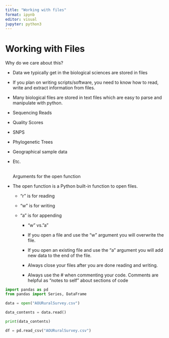 ```yaml
---
title: "Working with files"
format: ipynb
editor: visual
jupyter: python3
---
```


# Working with Files

Why do we care about this?​

-   Data we typically get in the biological sciences are stored in files​

-   If you plan on writing scripts/software, you need to know how to read, write and extract information from files.​

-   Many biological files are stored in text files which are easy to parse and manipulate with python. ​

-   Sequencing Reads​

-   Quality Scores​

-   SNPS​

-   Phylogenetic Trees​

-   Geographical sample data​

-   Etc.​

    ## 

    Arguments for the open function

-   The open function is a Python built-in function to open files.

    -   "r" is for reading​

    -   "w" is for writing​

    -   "a" is for appending​

        -   "w" vs."a"​

        -   If you open a file and use the "w" argument you will overwrite the file.​

        -   If you open an existing file and use the "a" argument you will add new data to the end of the file. ​

        -   Always close your files after you are done reading and writing.

        -   Always use the \# when commenting your code. Comments are helpful as "notes to self" about sections of code

```python

import pandas as pd
from pandas import Series, DataFrame

data = open("AOURuralSurvey.csv")

data_contents = data.read() 

print(data_contents)

df = pd.read_csv("AOURuralSurvey.csv")
```
